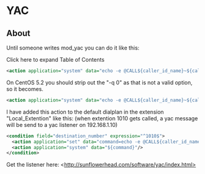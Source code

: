
# YAC 

 

## About

Until someone writes mod\_yac you can do it like this:

Click here to expand Table of Contents

```xml
<action application="system" data="echo -e @CALL${caller_id_name}~${caller_id_number}\\0|nc -q 0 192.168.1.10 10629"/>
```

On CentOS 5.2 you should strip out the "-q 0" as that is not a valid option, so it becomes.

```xml
<action application="system" data="echo -e @CALL${caller_id_name}~${caller_id_number}\\0|nc 192.168.1.10 10629"/>
```

I have added this action to the default dialplan in the extension "Local_Extention" like this: (when extention 1010 gets called, a yac message will be send to a yac listener on 192.168.1.10)

```xml
<condition field="destination_number" expression="^1010$">
  <action application="set" data="command=echo -e @CALL${caller_id_name}~${caller_id_number}\\0|nc 192.168.1.10 10629"/>
  <action application="system" data="${command}"/>
</condition>
```

Get the listener here: \<http://sunflowerhead.com/software/yac/index.html>


